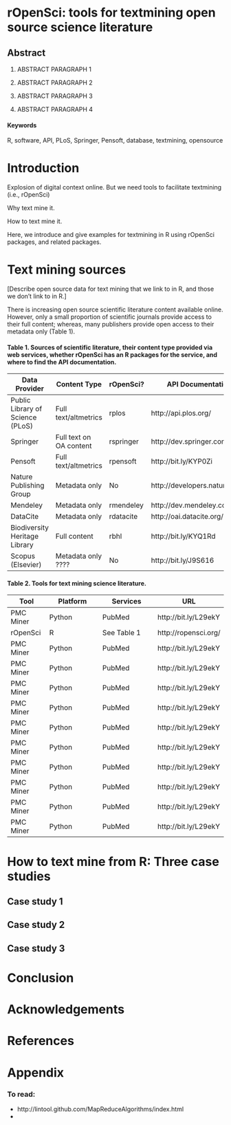 # rOpenSci: tools for textmining open source science literature

## Abstract

1.  ABSTRACT PARAGRAPH 1

2.  ABSTRACT PARAGRAPH 2

3.  ABSTRACT PARAGRAPH 3

4.  ABSTRACT PARAGRAPH 4


#### Keywords 

R, software, API, PLoS, Springer, Pensoft, database, textmining, opensource

Introduction
============

Explosion of digital context online. But we need tools to facilitate textmining (i.e., rOpenSci)

Why text mine it.

How to text mine it.

Here, we introduce and give examples for textmining in R using rOpenSci packages, and related packages. 


Text mining sources
===================

[Describe open source data for text mining that we link to in R, and those we don't link to in R.]

There is increasing open source scientific literature content available online. However, only a small proportion of scientific journals provide access to their full content; whereas, many publishers provide open access to their metadata only (Table 1). 

#### Table 1. Sources of scientific literature, their content type provided via web services, whether rOpenSci has an R packages for the service, and where to find the API documentation.  

Data Provider                      | Content Type            | rOpenSci? | API Documentation
---------------------------------- | ---------------------   | --------- | -----------------
Public Library of Science (PLoS)   | Full text/altmetrics    | rplos     | http://api.plos.org/
Springer                           | Full text on OA content | rspringer | http://dev.springer.com/
Pensoft                            | Full text/altmetrics    | rpensoft  | http://bit.ly/KYP0Zi
Nature Publishing Group            | Metadata only           | No        | http://developers.nature.com/
Mendeley                           | Metadata only           | rmendeley | http://dev.mendeley.com/
DataCite                           | Metadata only           | rdatacite | http://oai.datacite.org/
Biodiversity Heritage Library      | Full content            | rbhl      | http://bit.ly/KYQ1Rd
Scopus (Elsevier)                  | Metadata only ????      | No        | http://bit.ly/J9S616

#### Table 2. Tools for text mining science literature. 

Tool           |  Platform            | Services              | URL
-------------- | -------------------- | --------------------- | ---------------------
PMC Miner      | Python               | PubMed                | http://bit.ly/L29ekY
rOpenSci       | R                    | See Table 1           | http://ropensci.org/
PMC Miner      | Python               | PubMed                | http://bit.ly/L29ekY
PMC Miner      | Python               | PubMed                | http://bit.ly/L29ekY
PMC Miner      | Python               | PubMed                | http://bit.ly/L29ekY
PMC Miner      | Python               | PubMed                | http://bit.ly/L29ekY
PMC Miner      | Python               | PubMed                | http://bit.ly/L29ekY
PMC Miner      | Python               | PubMed                | http://bit.ly/L29ekY
PMC Miner      | Python               | PubMed                | http://bit.ly/L29ekY
PMC Miner      | Python               | PubMed                | http://bit.ly/L29ekY
PMC Miner      | Python               | PubMed                | http://bit.ly/L29ekY
PMC Miner      | Python               | PubMed                | http://bit.ly/L29ekY


How to text mine from R: Three case studies
===========================================

Case study 1
------------


Case study 2
------------


Case study 3
------------


Conclusion
==========



Acknowledgements
================




# References


Appendix
========

### To read:
+ http://lintool.github.com/MapReduceAlgorithms/index.html
+ 